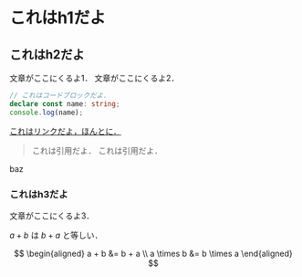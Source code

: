 # これはh1だよ

## これはh2だよ

文章がここにくるよ1．
文章がここにくるよ2．

```ts
// これはコードブロックだよ．
declare const name: string;
console.log(name);
```

[これはリンクだよ，ほんとに．](https://example.com)

> これは引用だよ．
> これは引用だよ．

<Foo>
  <Bar>baz</Bar>
</Foo>

### これはh3だよ

文章がここにくるよ3．

$a+b$ は $b+a$ と等しい．

$$
\begin{aligned}
  a + b &= b + a \\
  a \times b &= b \times a
\end{aligned}
$$
